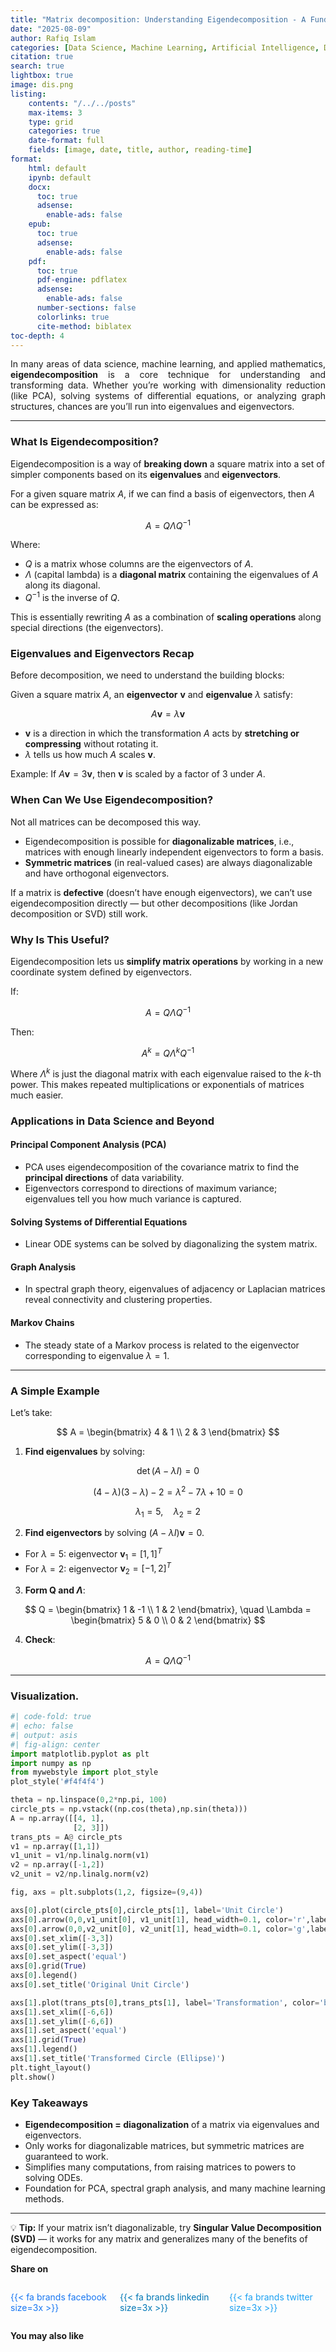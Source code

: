 ```yaml
---
title: "Matrix decomposition: Understanding Eigendecomposition - A Fundamental Tool in Linear Algebra"
date: "2025-08-09"
author: Rafiq Islam
categories: [Data Science, Machine Learning, Artificial Intelligence, Data Engineering]
citation: true
search: true
lightbox: true
image: dis.png
listing: 
    contents: "/../../posts"
    max-items: 3
    type: grid
    categories: true
    date-format: full
    fields: [image, date, title, author, reading-time]  
format: 
    html: default
    ipynb: default
    docx: 
      toc: true
      adsense:
        enable-ads: false
    epub:
      toc: true
      adsense:
        enable-ads: false
    pdf: 
      toc: true
      pdf-engine: pdflatex
      adsense:
        enable-ads: false
      number-sections: false
      colorlinks: true
      cite-method: biblatex
toc-depth: 4
---  
```


<p style="text-align:justify">
In many areas of data science, machine learning, and applied mathematics, **eigendecomposition** is a core technique for understanding and transforming data. Whether you’re working with dimensionality reduction (like PCA), solving systems of differential equations, or analyzing graph structures, chances are you’ll run into eigenvalues and eigenvectors.
</p>

---

### What Is Eigendecomposition?

Eigendecomposition is a way of **breaking down** a square matrix into a set of simpler components based on its **eigenvalues** and **eigenvectors**.

For a given square matrix $A$, if we can find a basis of eigenvectors, then $A$ can be expressed as:

$$
A = Q \Lambda Q^{-1}
$$

Where:

* $Q$ is a matrix whose columns are the eigenvectors of $A$.
* $\Lambda$ (capital lambda) is a **diagonal matrix** containing the eigenvalues of $A$ along its diagonal.
* $Q^{-1}$ is the inverse of $Q$.

This is essentially rewriting $A$ as a combination of **scaling operations** along special directions (the eigenvectors).


### Eigenvalues and Eigenvectors Recap

Before decomposition, we need to understand the building blocks:

Given a square matrix $A$, an **eigenvector** $\mathbf{v}$ and **eigenvalue** $\lambda$ satisfy:

$$
A \mathbf{v} = \lambda \mathbf{v}
$$

* $\mathbf{v}$ is a direction in which the transformation $A$ acts by **stretching or compressing** without rotating it.
* $\lambda$ tells us how much $A$ scales $\mathbf{v}$.

Example:
If $A \mathbf{v} = 3 \mathbf{v}$, then $\mathbf{v}$ is scaled by a factor of 3 under $A$.


### When Can We Use Eigendecomposition?

Not all matrices can be decomposed this way.

* Eigendecomposition is possible for **diagonalizable matrices**, i.e., matrices with enough linearly independent eigenvectors to form a basis.
* **Symmetric matrices** (in real-valued cases) are always diagonalizable and have orthogonal eigenvectors.

If a matrix is **defective** (doesn’t have enough eigenvectors), we can’t use eigendecomposition directly — but other decompositions (like Jordan decomposition or SVD) still work.


### Why Is This Useful?

Eigendecomposition lets us **simplify matrix operations** by working in a new coordinate system defined by eigenvectors.

If:

$$
A = Q \Lambda Q^{-1}
$$

Then:

$$
A^k = Q \Lambda^k Q^{-1}
$$

Where $\Lambda^k$ is just the diagonal matrix with each eigenvalue raised to the $k$-th power. This makes repeated multiplications or exponentials of matrices much easier.


### Applications in Data Science and Beyond

#### **Principal Component Analysis (PCA)**

* PCA uses eigendecomposition of the covariance matrix to find the **principal directions** of data variability.
* Eigenvectors correspond to directions of maximum variance; eigenvalues tell you how much variance is captured.

#### **Solving Systems of Differential Equations**

* Linear ODE systems can be solved by diagonalizing the system matrix.

#### **Graph Analysis**

* In spectral graph theory, eigenvalues of adjacency or Laplacian matrices reveal connectivity and clustering properties.

#### **Markov Chains**

* The steady state of a Markov process is related to the eigenvector corresponding to eigenvalue $\lambda = 1$.

---

### A Simple Example

Let’s take:

$$
A = \begin{bmatrix} 4 & 1 \\ 2 & 3 \end{bmatrix}
$$

1. **Find eigenvalues** by solving:

$$
\det(A - \lambda I) = 0
$$

$$
(4 - \lambda)(3 - \lambda) - 2 = \lambda^2 - 7\lambda + 10 = 0
$$

$$
\lambda_1 = 5, \quad \lambda_2 = 2
$$

2. **Find eigenvectors** by solving $(A - \lambda I)\mathbf{v} = 0$.

* For $\lambda = 5$: eigenvector $\mathbf{v}_1 = [1, 1]^T$
* For $\lambda = 2$: eigenvector $\mathbf{v}_2 = [-1, 2]^T$

3. **Form Q and $\Lambda$**:

$$
Q = \begin{bmatrix} 1 & -1 \\ 1 & 2 \end{bmatrix}, \quad
\Lambda = \begin{bmatrix} 5 & 0 \\ 0 & 2 \end{bmatrix}
$$

4. **Check**:

$$
A = Q \Lambda Q^{-1}
$$

---  

### Visualization. 


```python
#| code-fold: true
#| echo: false
#| output: asis
#| fig-align: center
import matplotlib.pyplot as plt
import numpy as np
from mywebstyle import plot_style
plot_style('#f4f4f4')

theta = np.linspace(0,2*np.pi, 100)
circle_pts = np.vstack((np.cos(theta),np.sin(theta)))
A = np.array([[4, 1],
              [2, 3]])
trans_pts = A@ circle_pts
v1 = np.array([1,1])
v1_unit = v1/np.linalg.norm(v1)
v2 = np.array([-1,2])
v2_unit = v2/np.linalg.norm(v2)

fig, axs = plt.subplots(1,2, figsize=(9,4))

axs[0].plot(circle_pts[0],circle_pts[1], label='Unit Circle')
axs[0].arrow(0,0,v1_unit[0], v1_unit[1], head_width=0.1, color='r',label='(1,1) Eigenvector$v_1$')
axs[0].arrow(0,0,v2_unit[0], v2_unit[1], head_width=0.1, color='g',label='(-1,2) Eigenvector $v_2$')
axs[0].set_xlim([-3,3])
axs[0].set_ylim([-3,3])
axs[0].set_aspect('equal')
axs[0].grid(True)
axs[0].legend()
axs[0].set_title('Original Unit Circle')

axs[1].plot(trans_pts[0],trans_pts[1], label='Transformation', color='b')
axs[1].set_xlim([-6,6])
axs[1].set_ylim([-6,6])
axs[1].set_aspect('equal')
axs[1].grid(True)
axs[1].legend()
axs[1].set_title('Transformed Circle (Ellipse)')
plt.tight_layout()
plt.show()
```

### Key Takeaways

* **Eigendecomposition = diagonalization** of a matrix via eigenvalues and eigenvectors.
* Only works for diagonalizable matrices, but symmetric matrices are guaranteed to work.
* Simplifies many computations, from raising matrices to powers to solving ODEs.
* Foundation for PCA, spectral graph analysis, and many machine learning methods.

---

💡 **Tip:** If your matrix isn’t diagonalizable, try **Singular Value Decomposition (SVD)** — it works for any matrix and generalizes many of the benefits of eigendecomposition.  


**Share on**  

::::{.columns}
:::{.column width="33%"}
<a href="https://www.facebook.com/sharer.php?u=https://mrislambd.github.io/dsandml/posts/eigendecomposition/" target="_blank" style="color:#1877F2; text-decoration: none;">
 
{{< fa brands facebook size=3x >}}
</a>
 
:::
 
:::{.column width="33%"}
<a href="https://www.linkedin.com/sharing/share-offsite/?url=https://mrislambd.github.io/dsandml/posts/eigendecomposition/" target="_blank" style="color:#0077B5; text-decoration: none;">
 
{{< fa brands linkedin size=3x >}}
</a>
 
:::
 
:::{.column width="33%"}
<a href="https://www.twitter.com/intent/tweet?url=https://mrislambd.github.io/dsandml/posts/eigendecomposition/" target="_blank" style="color:#1DA1F2; text-decoration: none;">
 
{{< fa brands twitter size=3x >}}
</a>
 
:::
::::
 
<script src="https://giscus.app/client.js"
        data-repo="mrislambd/mrislambd.github.io" 
        data-repo-id="R_kgDOMV8crA"
        data-category="Announcements"
        data-category-id="DIC_kwDOMV8crM4CjbQW"
        data-mapping="pathname"
        data-strict="0"
        data-reactions-enabled="1"
        data-emit-metadata="0"
        data-input-position="bottom"
        data-theme="light"
        data-lang="en"
        crossorigin="anonymous"
        async>
</script>
 
<div id="fb-root"></div>
<script async defer crossorigin="anonymous"
 src="https://connect.facebook.net/en_US/sdk.js#xfbml=1&version=v20.0"></script>
<div class="fb-comments" data-href="https://mrislambd.github.io/dsandml/posts/eigendecomposition/" data-width="750" data-numposts="5"></div>

**You may also like**


